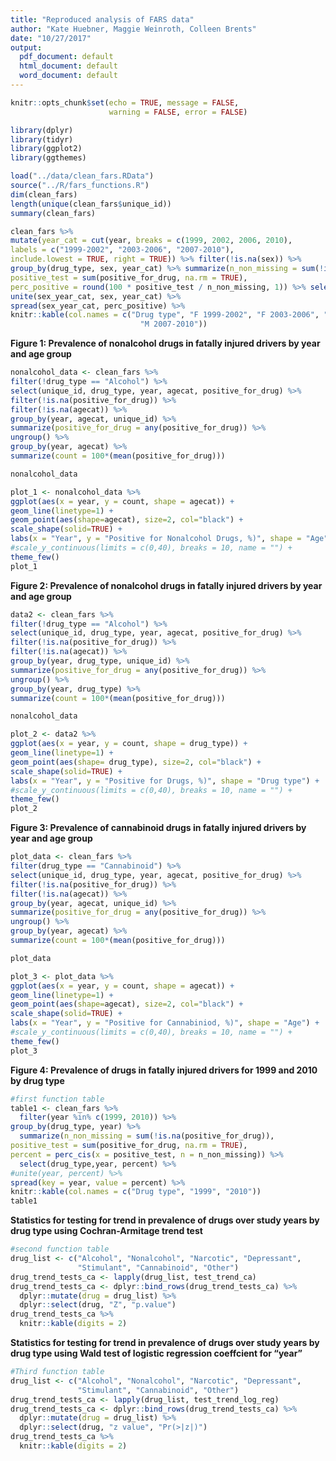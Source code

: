 ```yaml
---
title: "Reproduced analysis of FARS data"
author: "Kate Huebner, Maggie Weinroth, Colleen Brents"
date: "10/27/2017"
output:
  pdf_document: default
  html_document: default
  word_document: default
---
```


```r
knitr::opts_chunk$set(echo = TRUE, message = FALSE,
                      warning = FALSE, error = FALSE)
```

```r
library(dplyr) 
library(tidyr) 
library(ggplot2)
library(ggthemes)
```

```r
load("../data/clean_fars.RData") 
source("../R/fars_functions.R")
dim(clean_fars)
length(unique(clean_fars$unique_id))
summary(clean_fars)

```

```r
clean_fars %>%
mutate(year_cat = cut(year, breaks = c(1999, 2002, 2006, 2010),
labels = c("1999-2002", "2003-2006", "2007-2010"),
include.lowest = TRUE, right = TRUE)) %>% filter(!is.na(sex)) %>%
group_by(drug_type, sex, year_cat) %>% summarize(n_non_missing = sum(!is.na(positive_for_drug)),
positive_test = sum(positive_for_drug, na.rm = TRUE),
perc_positive = round(100 * positive_test / n_non_missing, 1)) %>% select(drug_type, sex, year_cat, perc_positive) %>%
unite(sex_year_cat, sex, year_cat) %>%
spread(sex_year_cat, perc_positive) %>%
knitr::kable(col.names = c("Drug type", "F 1999-2002", "F 2003-2006", "F 2007-2010", "M 1999-2002", "M 2003-2006",
                             "M 2007-2010"))
```

**Figure 1: Prevalence of nonalcohol drugs in fatally injured drivers by year and age group**

```r

nonalcohol_data <- clean_fars %>%
filter(!drug_type == "Alcohol") %>%
select(unique_id, drug_type, year, agecat, positive_for_drug) %>%
filter(!is.na(positive_for_drug)) %>%
filter(!is.na(agecat)) %>%
group_by(year, agecat, unique_id) %>% 
summarize(positive_for_drug = any(positive_for_drug)) %>% 
ungroup() %>% 
group_by(year, agecat) %>%
summarize(count = 100*(mean(positive_for_drug)))

nonalcohol_data

plot_1 <- nonalcohol_data %>%
ggplot(aes(x = year, y = count, shape = agecat)) +
geom_line(linetype=1) +
geom_point(aes(shape=agecat), size=2, col="black") + 
scale_shape(solid=TRUE) + 
labs(x = "Year", y = "Positive for Nonalcohol Drugs, %)", shape = "Age") +
#scale_y_continuous(limits = c(0,40), breaks = 10, name = "") +
theme_few()
plot_1

```

**Figure 2: Prevalence of nonalcohol drugs in fatally injured drivers by year and age group**

```r
data2 <- clean_fars %>%
filter(!drug_type == "Alcohol") %>%
select(unique_id, drug_type, year, agecat, positive_for_drug) %>%
filter(!is.na(positive_for_drug)) %>%
filter(!is.na(agecat)) %>%
group_by(year, drug_type, unique_id) %>% 
summarize(positive_for_drug = any(positive_for_drug)) %>% 
ungroup() %>% 
group_by(year, drug_type) %>%
summarize(count = 100*(mean(positive_for_drug)))

nonalcohol_data

plot_2 <- data2 %>%
ggplot(aes(x = year, y = count, shape = drug_type)) +
geom_line(linetype=1) +
geom_point(aes(shape= drug_type), size=2, col="black") + 
scale_shape(solid=TRUE) + 
labs(x = "Year", y = "Positive for Drugs, %)", shape = "Drug type") +
#scale_y_continuous(limits = c(0,40), breaks = 10, name = "") +
theme_few()
plot_2
```

**Figure 3: Prevalence of cannabinoid drugs in fatally injured drivers by year and age group **

```r

plot_data <- clean_fars %>%
filter(drug_type == "Cannabinoid") %>%
select(unique_id, drug_type, year, agecat, positive_for_drug) %>%
filter(!is.na(positive_for_drug)) %>%
filter(!is.na(agecat)) %>%
group_by(year, agecat, unique_id) %>% 
summarize(positive_for_drug = any(positive_for_drug)) %>% 
ungroup() %>% 
group_by(year, agecat) %>%
summarize(count = 100*(mean(positive_for_drug)))

plot_data

plot_3 <- plot_data %>%
ggplot(aes(x = year, y = count, shape = agecat)) +
geom_line(linetype=1) +
geom_point(aes(shape=agecat), size=2, col="black") + 
scale_shape(solid=TRUE) + 
labs(x = "Year", y = "Positive for Cannabiniod, %)", shape = "Age") +
#scale_y_continuous(limits = c(0,40), breaks = 10, name = "") +
theme_few()
plot_3
```

**Figure 4: Prevalence of drugs in fatally injured drivers for 1999 and 2010 by drug type** 

```r
#first function table
table1 <- clean_fars %>%
  filter(year %in% c(1999, 2010)) %>% 
group_by(drug_type, year) %>% 
  summarize(n_non_missing = sum(!is.na(positive_for_drug)),
positive_test = sum(positive_for_drug, na.rm = TRUE),
percent = perc_cis(x = positive_test, n = n_non_missing)) %>% 
  select(drug_type,year, percent) %>%
#unite(year, percent) %>%
spread(key = year, value = percent) %>%
knitr::kable(col.names = c("Drug type", "1999", "2010"))
table1
```

**Statistics for testing for trend in prevalence of drugs over study years by drug type using Cochran-Armitage trend test** 

```r
#second function table
drug_list <- c("Alcohol", "Nonalcohol", "Narcotic", "Depressant",
               "Stimulant", "Cannabinoid", "Other")
drug_trend_tests_ca <- lapply(drug_list, test_trend_ca)
drug_trend_tests_ca <- dplyr::bind_rows(drug_trend_tests_ca) %>%
  dplyr::mutate(drug = drug_list) %>%
  dplyr::select(drug, "Z", "p.value")
drug_trend_tests_ca %>%
  knitr::kable(digits = 2)
```

**Statistics for testing for trend in prevalence of drugs over study years by drug type using Wald test of logistic regression coeffcient for “year”**

```r
#Third function table
drug_list <- c("Alcohol", "Nonalcohol", "Narcotic", "Depressant",
               "Stimulant", "Cannabinoid", "Other")
drug_trend_tests_ca <- lapply(drug_list, test_trend_log_reg)
drug_trend_tests_ca <- dplyr::bind_rows(drug_trend_tests_ca) %>%
  dplyr::mutate(drug = drug_list) %>%
  dplyr::select(drug, "z value", "Pr(>|z|)")
drug_trend_tests_ca %>%
  knitr::kable(digits = 2)

```


